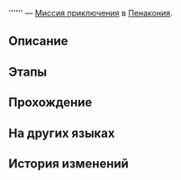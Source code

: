 {{Дополнить|Диалоги.}}
{{Миссия Инфобокс
|id              = 4340110
|Название        = 
|Изображение     = Миссия Освоения .png
|Тип             = Миссия приключения
|События         = 
|Глава           = 
|Условия         = Завершена [[Миссия Освоения]] ''[[А убийца кто?..]]''
|Персонажи       = Первопроходец
|СтартЛокация    = Резиденция утренней росы
|Мир             = Пенакония
|Локации         = Резиденция утренней росы
|Предыдущая      = 
|Следующая       = 
|Награды         = Утраченный кристалл*2; Кредиты*5 000
}}
'''''' — [[Миссия приключения]] в [[Пенакония]].

==Описание==
{{Описание|<!--официальное описание из Перекрёстка судеб-->}}

==Этапы==


==Прохождение==
{{Дополнить}}


{{Диалог Конец}}

==На других языках==
{{На других языках
|en   = 
|zhs  = 
|zht  = 
|ja   = 
|ko   = 
|es   = 
|fr   = 
|ru   = 
|th   = 
|vi   = 
|de   = 
|id   = 
|pt   = 
}}

==История изменений==
{{История изменений|2.7}}
